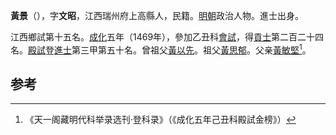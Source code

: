 '''黃景'''（{{bd|1440年||？}}），字'''文昭'''，江西瑞州府上高縣人，民籍。[[明朝|明朝]]政治人物。進士出身。

江西鄉試第十五名。[[成化|成化]]五年（1469年），參加乙丑科[[會試|會試]]，得[[貢士|貢士]]第二百二十四名。[[殿試|殿試]]登[[進士|進士]]第三甲第五十名。曾祖父[[黃以先|黃以先]]。祖父[[黃思郁|黃思郁]]。父亲[[黃敏堅|黃敏堅]]<ref>《天一阁藏明代科举录选刊·登科录》（《成化五年己丑科殿試金榜》）</ref>。

==参考==
{{reflist}}
{{明朝人物小作品}}
{{成化五年己丑科殿試金榜}}